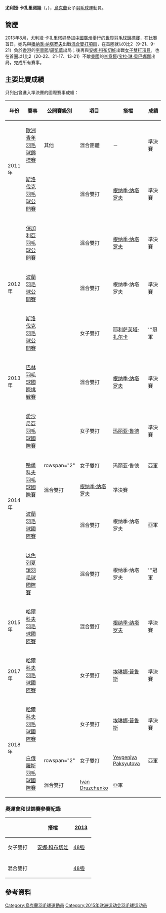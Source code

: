 {{noteTA|G1=Badminton}}
{{Infobox 羽球選手
| playername              = 尤利娅·卡扎里诺娃<br/>{{lang|en|Yuliya Kazarinova}}
| image                   = 
| size                    = 
| caption                 = 
| birth_name              = 
| date_of_birth           = {{birth_date_and_age|1992|1|2}}<ref name="15Baku">{{cite web|title=Athletes - Ukraine UKR - Yuliya Kazarinova|url=http://www.baku2015.com/athletes/athlete=kazarinova-yuliya-1019322/index.html?intcmp=athletes-hub|publisher=Baku 2015 European Games official website|access-date=2015-06-19|archive-url=https://web.archive.org/web/20150619093653/http://www.baku2015.com/athletes/athlete=kazarinova-yuliya-1019322/index.html?intcmp=athletes-hub|archive-date=2015-06-19|dead-url=yes}}{{en}}</ref>
| place_of_birth          = {{UKR}}[[尼古拉耶夫_(烏克蘭)|尼古拉耶夫]]<ref name="15Baku"/>
| height                  = {{height|m=1.68}}<ref name="15Baku"/>
| weight                  = {{weight|kg=60}}<ref name="15Baku"/>
| event                   = 女子單打、女子雙打、混合雙打
| country                 = {{UKR}}
| years_active            = 
| handedness              = 
| coach                   = [[Sergey_Kosenchuk|Sergey Kosenchuk]]<br/>[[Mihaylo_Mizin|Mihaylo Mizin]]
| highest_ranking         = 第62位（混雙-[[根纳季·纳塔罗夫|纳塔罗夫]]）
| date_of_highest_ranking = 2014年11月6日<ref name="ranking">[http://bwfcontent.tournamentsoftware.com/ranking/player.aspx?id=9232&player=109122 BWF World Ranking - Ranking of Yuliya KAZARINOVA (31914)]{{en}}</ref>
| current_ranking         = 第241位（女單）<br/>第219位（女雙-[[玛丽亚·鲁德|玛丽亚·鲁德]]）<br/>第79位（混雙-[[根纳季·纳塔罗夫|纳塔罗夫]]）
| date_of_current_ranking = 2015年6月18日<ref>[http://bwfcontent.tournamentsoftware.com/ranking/category.aspx?id=9232&category=473 BWF World Ranking - BWF世界排名榜 (6/18/2015) - Women's singles] {{Wayback|url=http://bwfcontent.tournamentsoftware.com/ranking/category.aspx?id=9232&category=473 |date=20181001141119 }}{{en}}</ref><ref>[http://bwfcontent.tournamentsoftware.com/ranking/category.aspx?id=9232&category=475 BWF World Ranking - BWF世界排名榜 (6/18/2015) - Women's doubles] {{Webarchive|url=https://archive.is/20150619044231/http://bwfcontent.tournamentsoftware.com/ranking/category.aspx?id=9232&category=475 |date=2015-06-19 }}{{en}}</ref><ref>[http://bwfcontent.tournamentsoftware.com/ranking/category.aspx?id=9232&category=476 BWF World Ranking - BWF世界排名榜 (6/18/2015) - Mixed doubles] {{Wayback|url=http://bwfcontent.tournamentsoftware.com/ranking/category.aspx?id=9232&category=476 |date=20181001141233 }}{{en}}</ref>
| played                  = 28勝–28負（女單）<br/>38勝–32負（女雙）<br/>41勝–45負（混雙）
| titles                  = 
| bwf_profile             = A1FD9312-5348-4E58-AC8A-A61CAC355E4C
| bwf_id                  = 31914
| updated                 = 2015年6月19日
}}
{{MedalTableTop}}
{{MedalSport | 女子[[羽毛球|羽毛球]]}}
{{MedalCountry | {{UKR}}}}
{{MedalCompetition | [[歐洲青年羽毛球錦標賽|歐洲青年羽毛球錦標賽]]}}
{{MedalBronze| [[2011年歐洲青年羽毛球錦標賽|2011年 萬塔]] | 混合團體 }}
{{MedalBottom}}
'''尤利娅·卡扎里诺娃'''（{{lang|en|'''Yuliya Kazarinova'''}}，{{bd|1992年|1月2日||}}），[[烏克蘭|烏克蘭]]女子[[羽毛球|羽毛球]]運動員。

==簡歷==
2013年8月，尤利娅·卡扎里诺娃參加[[中國|中國]][[廣州|廣州]]舉行的[[2013年世界羽毛球錦標賽|世界羽毛球錦標賽]]，在比賽首日，她先與[[根纳季·纳塔罗夫|根纳季·纳塔罗夫]]出戰[[2013年世界羽毛球錦標賽混合雙打項目|混合雙打項目]]，在首圈就以0比2（9-21、9-21）負於[[香港|香港]]的[[李晉熙_(羽毛球運動員)|李晉熙]]/[[周凱華|周凱華]]出局；後再與[[安娜·科布切娃|安娜·科布切娃]]出戰[[2013年世界羽毛球錦標賽女子雙打項目|女子雙打項目]]，也在首圈以1比2（20-22、21-17、13-21）不敵[[美國|美國]]的[[李意恒|李意恒]]/[[宝拉·琳·奥巴娜娜|宝拉·琳·奥巴娜娜]]出局，完成所有賽事。

==主要比賽成績==
只列出曾進入準決賽的國際賽事成績：
{| class=wikitable style="text-align:center; font-size:small;" 
!width="50"|年份
!width="180"|賽事
!width="80"|公開賽級別
!width="60"|項目
!width="150"|搭檔
!width="50"|成績
|-
!rowspan="2"|2011年
|[[2011年歐洲青年羽毛球錦標賽|歐洲青年羽毛球錦標賽]]
|其他
|混合團體
|－
|bgcolor="#b8860b"|準決賽
|-
|[[2011年斯洛伐克羽毛球公開賽|斯洛伐克羽毛球公開賽]]
|{{BWFIS}}
|混合雙打
|[[根纳季·纳塔罗夫|根纳季·纳塔罗夫]]
|bgcolor="#b8860b"|準決賽
|-
!rowspan="3"|2012年
|[[2012年保加利亞羽毛球公開賽|保加利亞羽毛球公開賽]]
|{{BWFIS}}
|混合雙打
|[[根纳季·纳塔罗夫|根纳季·纳塔罗夫]]
|bgcolor="#b8860b"|準決賽
|-
|[[2012年波蘭羽毛球公開賽|波蘭羽毛球公開賽]]
|{{BWFIS}}
|混合雙打
|根纳季·纳塔罗夫
|bgcolor="#b8860b"|準決賽
|-
|[[2012年斯洛伐克羽毛球公開賽|斯洛伐克羽毛球公開賽]]
|{{BWFFS}}
|女子雙打
|[[耶利萨芙塔·扎尔卡|耶利萨芙塔·扎尔卡]]
|bgcolor="gold"|'''冠軍
|-
!rowspan="1"|2013年
|[[2013年巴林羽毛球國際挑戰賽|巴林羽毛球國際挑戰賽]]
|{{BWFIC}}
|混合雙打
|[[根纳季·纳塔罗夫|根纳季·纳塔罗夫]]
|bgcolor="#b8860b"|準決賽
|-
!rowspan="5"|2014年
|[[2014年愛沙尼亞羽毛球國際賽|愛沙尼亞羽毛球國際賽]]
|{{BWFIS}}
|女子雙打
|[[玛丽亚·鲁德|玛丽亚·鲁德]]
|bgcolor="#b8860b"|準決賽
|-
|rowspan="2"|[[2014年哈爾科夫羽毛球國際賽|哈爾科夫羽毛球國際賽]]
|rowspan="2" {{BWFIC}}
|女子雙打
|玛丽亚·鲁德
|bgcolor="silver"|亞軍
|-
|混合雙打
|[[根纳季·纳塔罗夫|根纳季·纳塔罗夫]]
|bgcolor="#b8860b"|準決賽
|-
|[[2014年波蘭羽毛球國際賽|波蘭羽毛球國際賽]]
|{{BWFIS}}
|混合雙打
|根纳季·纳塔罗夫
|bgcolor="silver"|亞軍
|-
|[[2014年以色列夏瑣羽毛球國際賽|以色列夏瑣羽毛球國際賽]]
|{{BWFIS}}
|混合雙打
|根纳季·纳塔罗夫
|bgcolor="gold"|'''冠軍
|-
!rowspan="1"|2015年
|[[2015年哈爾科夫羽毛球國際賽|哈爾科夫羽毛球國際賽]]
|{{BWFIC}}
|混合雙打
|[[根纳季·纳塔罗夫|根纳季·纳塔罗夫]]
|bgcolor="#b8860b"|準決賽
|-
!rowspan="1"|2017年
|[[2017年哈爾科夫羽毛球國際賽|哈爾科夫羽毛球國際賽]]
|{{BWFIC}}
|女子雙打
|[[埃琳娜·普鲁斯|埃琳娜·普鲁斯]]
|bgcolor="#b8860b"|準決賽
|-
!rowspan="3"|2018年
|[[2018年哈爾科夫羽毛球國際賽|哈爾科夫羽毛球國際賽]]
|{{BWFIC}}
|女子雙打
|[[埃琳娜·普鲁斯|埃琳娜·普鲁斯]]
|bgcolor="#b8860b"|準決賽
|-
|rowspan="2"|[[2018年白俄羅斯羽毛球國際賽|白俄羅斯羽毛球國際賽]]
|rowspan="2" {{BWFFS}}
|女子雙打
|[[Yevgeniya_Paksyutova|Yevgeniya Paksyutova]]
|bgcolor="silver"|亞軍
|-
|混合雙打
|[[Ivan_Druzchenko|Ivan Druzchenko]]
|bgcolor="silver"|亞軍
|}
{{BWF賽事級別索引}}

===奧運會和世錦賽參賽紀錄===
{| class=wikitable style="text-align:center; font-size:small;" 
!
!搭檔
!width="50"|[[2013年世界羽毛球錦標賽|2013]]
|-
!width="80"|女子雙打
|align="left"|[[安娜·科布切娃|安娜·科布切娃]]
|[[2013年世界羽毛球錦標賽女子雙打項目|48強]]
|-
|
|-
!width="80"|混合雙打
|align="left"|{{nowrap|[[根纳季·纳塔罗夫|根纳季·纳塔罗夫]]}}
|[[2013年世界羽毛球錦標賽混合雙打項目|48強]]
|}

==參考資料==
{{Reflist}}

{{DEFAULTSORT:Kazarinova, Yuliya}}
[[Category:烏克蘭羽毛球運動員|Category:烏克蘭羽毛球運動員]]
[[Category:2015年欧洲运动会羽毛球运动员|Category:2015年欧洲运动会羽毛球运动员]]